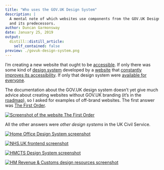 ```yaml
---
title: "Who uses the GOV.UK Design System"
description: |
  A mental note of which websites use components from the GOV.UK Design System
  and its predecessors.
author: Duncan Garmonsway
date: January 25, 2019
output:
  distill::distill_article:
    self_contained: false
preview: ./govuk-design-system.png
---
```


I'm creating a new website that ought to be
[accessible](https://www.gov.uk/guidance/accessibility-requirements-for-public-sector-websites-and-apps).
If only there was some kind of [design
system](https://design-system.service.gov.uk/) developed by a
[website](https://gov.uk/) that [constantly improves its
accessibility](https://www.gov.uk/help/accessibility).  If only that design
system were [available for
everyone](https://www.gov.uk/service-manual/design/making-your-service-look-like-govuk#if-your-service-isnt-on-govuk).

The documentation about the GOV.UK design system doesn't yet give much advice
about creating websites without GOV.UK branding (it's in the
[roadmap](https://design-system.service.gov.uk/roadmap/)), so I asked for
examples of off-brand websites.  The first answer was [The First Order](https://yiu.co.uk/starwars/).

[![Screenshot of the website The First Order](./first-order.png)](https://yiu.co.uk/starwars/)

All the other answers were *other design systems* in the UK Civil Service.

[![Home Office Design System screenshot](./home-office.png)](https://home-office-digital-patterns.herokuapp.com/patterns)

[![NHS.UK frontend screenshot](./nhs.png)](https://nhsuk.github.io/nhsuk-frontend/)

[![HMCTS Design System screenshot](./hmcts.png)](https://hmcts-design-system.herokuapp.com/)

[![HM Revenue & Customs design resources screenshot](./hmrc.png)](https://design-resources-for-hmrc.herokuapp.com/design-library/)
